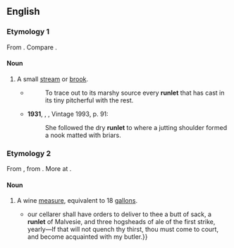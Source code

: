 ==English==

===Etymology 1===
From {{suffix|en|run|let}}. Compare {{m|en|runnel}}.

====Noun====
{{en-noun}}

# A small [[stream]] or [[brook]].
#* {{RQ:Lowell Among My Books2|Milton}}
#*: To trace out to its marshy source every '''runlet''' that has cast in its tiny pitcherful with the rest.
#* '''1931''', {{w|William Faulkner}}, ''{{w|Sanctuary}}'', Vintage 1993, p. 91:
#*: She followed the dry '''runlet''' to where a jutting shoulder formed a nook matted with briars.

===Etymology 2===
From {{inh|en|enm|roundelet}}, from {{der|en|fro|rondelet||roundlet}}. More at {{l|en|roundlet}}.

====Noun====
{{en-noun}}

# {{lb|en|archaic}} A wine [[measure]], equivalent to 18 [[gallon]]s.
#* {{RQ:Scott Ivanhoe|III|X|pages=266–267|pageref=267|passage={{...}}our cellarer shall have orders to deliver to thee a butt of sack, a '''runlet''' of Malvesie, and three hogsheads of ale of the first strike, yearly—If that will not quench thy thirst, thou must come to court, and become acquainted with my butler.}}